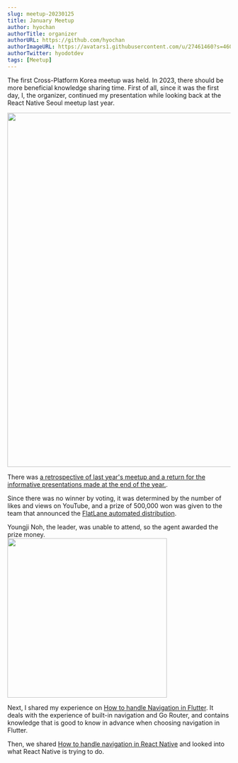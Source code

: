 ---
slug: meetup-20230125
title: January Meetup
author: hyochan
authorTitle: organizer
authorURL: https://github.com/hyochan
authorImageURL: https://avatars1.githubusercontent.com/u/27461460?s=460&u=b5860875e26d33fd70fd210f4ea74f81cdf9d99b&v=4
authorTwitter: hyodotdev
tags: [Meetup]
---


The first Cross-Platform Korea meetup was held. In 2023, there should be more beneficial knowledge sharing time.
First of all, since it was the first day, I, the organizer, continued my presentation while looking back at the React Native Seoul meetup last year.

<img src="https://user-images.githubusercontent.com/27461460/215254735-c2646085-bf23-47d2-8bf0-913f764f7808.png" width="800" />

There was [a retrospective of last year's meetup and a return for the informative presentations made at the end of the year.](https://www.youtube.com/watch?v=-t9h1dVzRIA&list=PLMu8UG37vF6p5betw-J2_b4IdXSE01HvH&index=2).

Since there was no winner by voting, it was determined by the number of likes and views on YouTube, and a prize of 500,000 won was given to the team that announced the [FlatLane automated distribution](https://www.youtube.com/watch?v=KnTh4iCEiNo&list=PLMu8UG37vF6oJLNhjsjoy_ApcJFZZwJOo).

Youngji Noh, the leader, was unable to attend, so the agent awarded the prize money.<br/>
<img src="https://user-images.githubusercontent.com/27461460/215254744-82769df0-0b40-4bdd-8094-223fa258ca38.png" width="360" />

Next, I shared my experience on [How to handle Navigation in Flutter](https://www.youtube.com/watch?v=-t9h1dVzRIA&list=PLMu8UG37vF6p5betw-J2_b4IdXSE01HvH&index=2). It deals with the experience of built-in navigation and Go Router, and contains knowledge that is good to know in advance when choosing navigation in Flutter.

Then, we shared [How to handle navigation in React Native](https://www.youtube.com/watch?v=R7uiKmfS1Wo&list=PLMu8UG37vF6p5betw-J2_b4IdXSE01HvH&index=4) and looked into what React Native is trying to do.

<AdFitMobileBanner
  unit="DAN-MbgKf77ax95JqLJl"
  className="adfit-middle-mobile-2023-01-25"
/>
